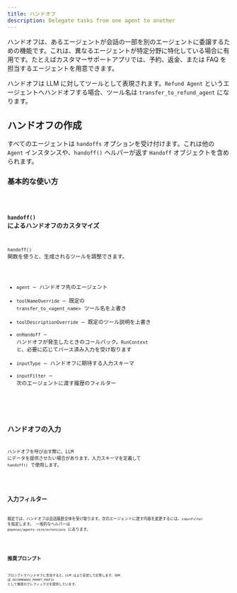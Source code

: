 ```yaml
---
title: ハンドオフ
description: Delegate tasks from one agent to another
---
```



ハンドオフは、あるエージェントが会話の一部を別のエージェントに委譲するための機能です。これは、異なるエージェントが特定分野に特化している場合に有用です。たとえばカスタマーサポートアプリでは、予約、返金、または FAQ を担当するエージェントを用意できます。

ハンドオフは LLM に対してツールとして表現されます。`Refund Agent` というエージェントへハンドオフする場合、ツール名は `transfer_to_refund_agent` になります。

## ハンドオフの作成

すべてのエージェントは `handoffs` オプションを受け付けます。これは他の `Agent` インスタンスや、`handoff()` ヘルパーが返す `Handoff` オブジェクトを含められます。

### 基本的な使い方

<Code lang="typescript" code={basicUsageExample} title="Basic handoffs" />

### `handoff()` によるハンドオフのカスタマイズ

`handoff()` 関数を使うと、生成されるツールを調整できます。

- `agent` – ハンドオフ先のエージェント
- `toolNameOverride` – 既定の `transfer_to_<agent_name>` ツール名を上書き
- `toolDescriptionOverride` – 既定のツール説明を上書き
- `onHandoff` – ハンドオフが発生したときのコールバック。`RunContext` と、必要に応じてパース済み入力を受け取ります
- `inputType` – ハンドオフに期待する入力スキーマ
- `inputFilter` – 次のエージェントに渡す履歴のフィルター

<Code
  lang="typescript"
  code={customizeHandoffExample}
  title="Customized handoffs"
/>

## ハンドオフの入力

ハンドオフを呼び出す際に、LLM にデータを提供させたい場合があります。入力スキーマを定義して `handoff()` で使用します。

<Code lang="typescript" code={handoffInputExample} title="Handoff inputs" />

## 入力フィルター

既定では、ハンドオフは会話履歴全体を受け取ります。次のエージェントに渡す内容を変更するには、`inputFilter` を指定します。
一般的なヘルパーは `@openai/agents-core/extensions` にあります。

<Code lang="typescript" code={inputFilterExample} title="Input filters" />

## 推奨プロンプト

プロンプトでハンドオフに言及すると、LLM はより安定して応答します。SDK は `RECOMMENDED_PROMPT_PREFIX` として推奨のプレフィックスを提供しています。

<Code
  lang="typescript"
  code={recommendedPromptExample}
  title="Recommended prompts"
/>
